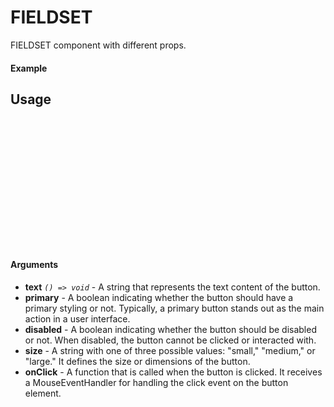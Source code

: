 
<Meta of={FIELDSET} title="FIELDSET" />

# FIELDSET

FIELDSET component with different props.

#### Example

<Canvas of={FIELDSET.Primary} />

## Usage

```ts
import {FIELDSET} from "sld-ui";

const Example = () => {
  return (
      <FIELDSET
        size={"small"}
        text={"FIELDSET"}
        onClick={()=> console.log("Clicked")}
        primary
      />
  );
};

export default Example;
```

#### Arguments

- **text** _`() => void`_ - A string that represents the text content of the button.
- **primary** - A boolean indicating whether the button should have a primary styling or not. Typically, a primary button stands out as the main action in a user interface.
- **disabled** - A boolean indicating whether the button should be disabled or not. When disabled, the button cannot be clicked or interacted with.
- **size** - A string with one of three possible values: "small," "medium," or "large." It defines the size or dimensions of the button.
- **onClick** - A function that is called when the button is clicked. It receives a MouseEventHandler for handling the click event on the button element.